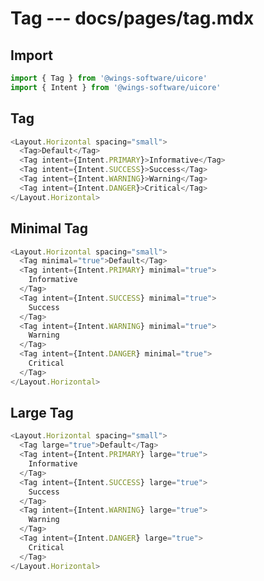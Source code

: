 # Tag --- docs/pages/tag.mdx

## Import

```js
import { Tag } from '@wings-software/uicore'
import { Intent } from '@wings-software/uicore'
```

## Tag

```js live=true
<Layout.Horizontal spacing="small">
  <Tag>Default</Tag>
  <Tag intent={Intent.PRIMARY}>Informative</Tag>
  <Tag intent={Intent.SUCCESS}>Success</Tag>
  <Tag intent={Intent.WARNING}>Warning</Tag>
  <Tag intent={Intent.DANGER}>Critical</Tag>
</Layout.Horizontal>
```

## Minimal Tag

```js live=true
<Layout.Horizontal spacing="small">
  <Tag minimal="true">Default</Tag>
  <Tag intent={Intent.PRIMARY} minimal="true">
    Informative
  </Tag>
  <Tag intent={Intent.SUCCESS} minimal="true">
    Success
  </Tag>
  <Tag intent={Intent.WARNING} minimal="true">
    Warning
  </Tag>
  <Tag intent={Intent.DANGER} minimal="true">
    Critical
  </Tag>
</Layout.Horizontal>
```

## Large Tag

```js live=true
<Layout.Horizontal spacing="small">
  <Tag large="true">Default</Tag>
  <Tag intent={Intent.PRIMARY} large="true">
    Informative
  </Tag>
  <Tag intent={Intent.SUCCESS} large="true">
    Success
  </Tag>
  <Tag intent={Intent.WARNING} large="true">
    Warning
  </Tag>
  <Tag intent={Intent.DANGER} large="true">
    Critical
  </Tag>
</Layout.Horizontal>
```
